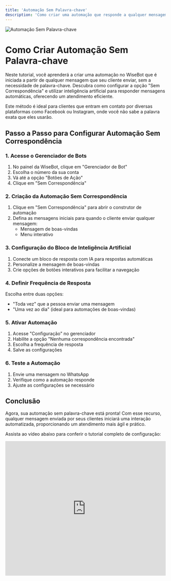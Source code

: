 ```yaml
---
title: 'Automação Sem Palavra-chave'
description: 'Como criar uma automação que responde a qualquer mensagem do cliente sem necessidade de palavra-chave específica'
---
```


<Frame>
  <img src="/images/geral/capa03.png" alt="Automação Sem Palavra-chave" />
</Frame>

# Como Criar Automação Sem Palavra-chave

Neste tutorial, você aprenderá a criar uma automação no WiseBot que é iniciada a partir de qualquer mensagem que seu cliente enviar, sem a necessidade de palavra-chave. Descubra como configurar a opção "Sem Correspondência" e utilizar inteligência artificial para responder mensagens automáticas, oferecendo um atendimento eficiente.

Este método é ideal para clientes que entram em contato por diversas plataformas como Facebook ou Instagram, onde você não sabe a palavra exata que eles usarão.

## Passo a Passo para Configurar Automação Sem Correspondência

### 1. Acesse o Gerenciador de Bots
1. No painel da WiseBot, clique em "Gerenciador de Bot"
2. Escolha o número da sua conta
3. Vá até a opção "Botões de Ação"
4. Clique em "Sem Correspondência"

### 2. Criação da Automação Sem Correspondência
1. Clique em "Sem Correspondência" para abrir o construtor de automação
2. Defina as mensagens iniciais para quando o cliente enviar qualquer mensagem:
   - Mensagem de boas-vindas
   - Menu interativo

### 3. Configuração do Bloco de Inteligência Artificial
1. Conecte um bloco de resposta com IA para respostas automáticas
2. Personalize a mensagem de boas-vindas
3. Crie opções de botões interativos para facilitar a navegação

### 4. Definir Frequência de Resposta
Escolha entre duas opções:
- "Toda vez" que a pessoa enviar uma mensagem
- "Uma vez ao dia" (ideal para automações de boas-vindas)

### 5. Ativar Automação
1. Acesse "Configuração" no gerenciador
2. Habilite a opção "Nenhuma correspondência encontrada"
3. Escolha a frequência de resposta
4. Salve as configurações

### 6. Teste a Automação
1. Envie uma mensagem no WhatsApp
2. Verifique como a automação responde
3. Ajuste as configurações se necessário

## Conclusão

Agora, sua automação sem palavra-chave está pronta! Com esse recurso, qualquer mensagem enviada por seus clientes iniciará uma interação automatizada, proporcionando um atendimento mais ágil e prático.

Assista ao vídeo abaixo para conferir o tutorial completo de configuração:

<iframe
  width="100%"
  height="422"
  src="https://www.youtube.com/embed/hnwhGDhut2M"
  title="Como Criar Automação Sem Palavra-chave na WizeBot"
  frameborder="0"
  allow="accelerometer; autoplay; clipboard-write; encrypted-media; gyroscope; picture-in-picture"
  allowfullscreen
></iframe>
